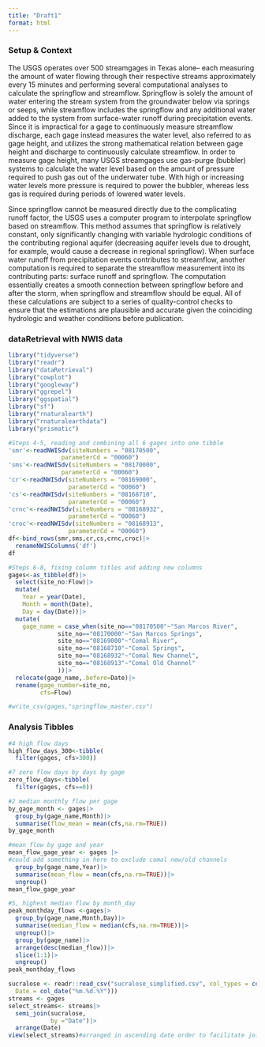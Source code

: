 ```yaml
---
title: "Draft1"
format: html
---
```


### Setup & Context

The USGS operates over 500 streamgages in Texas alone– each measuring the amount of water flowing through their respective streams approximately every 15 minutes and performing several computational analyses to calculate the springflow and streamflow. Springflow is solely the amount of water entering the stream system from the groundwater below via springs or seeps, while streamflow includes the springflow and any additional water added to the system from surface-water runoff during precipitation events. Since it is impractical for a gage to continuously measure streamflow discharge, each gage instead measures the water level, also referred to as gage height, and utilizes the strong mathematical relation between gage height and discharge to continuously calculate streamflow. In order to measure gage height, many USGS streamgages use gas-purge (bubbler) systems to calculate the water level based on the amount of pressure required to push gas out of the underwater tube. With high or increasing water levels more pressure is required to power the bubbler, whereas less gas is required during periods of lowered water levels.

Since springflow cannot be measured directly due to the complicating runoff factor, the USGS uses a computer program to interpolate springflow based on streamflow. This method assumes that springflow is relatively constant, only significantly changing with variable hydrologic conditions of the contributing regional aquifer (decreasing aquifer levels due to drought, for example, would cause a decrease in regional springflow). When surface water runoff from precipitation events contributes to streamflow, another computation is required to separate the streamflow measurement into its contributing parts: surface runoff and springflow. The computation essentially creates a smooth connection between springflow before and after the storm, when springflow and streamflow should be equal. All of these calculations are subject to a series of quality-control checks to ensure that the estimations are plausible and accurate given the coinciding hydrologic and weather conditions before publication.

### dataRetrieval with NWIS data

```r
library("tidyverse")
library("readr")
library("dataRetrieval")
library("cowplot")
library("googleway")
library("ggrepel")
library("ggspatial")
library("sf")
library("rnaturalearth")
library("rnaturalearthdata")
library("prismatic")
```

```r
#Steps 4-5, reading and combining all 6 gages into one tibble
'smr'<-readNWISdv(siteNumbers = "08170500",
               parameterCd = "00060")
'sms'<-readNWISdv(siteNumbers = "08170000",
               parameterCd = "00060")
'cr'<-readNWISdv(siteNumbers = "08169000",
                 parameterCd = "00060")
'cs'<-readNWISdv(siteNumbers = "08168710",
                 parameterCd = "00060")
'crnc'<-readNWISdv(siteNumbers = "08168932",
                 parameterCd = "00060")
'croc'<-readNWISdv(siteNumbers = "08168913",
                 parameterCd = "00060")
df<-bind_rows(smr,sms,cr,cs,crnc,croc)|>
  renameNWISColumns('df')
df
```

```r
#Steps 6-8, fixing column titles and adding new columns
gages<-as_tibble(df)|>
  select(site_no:Flow)|>
  mutate(
    Year = year(Date),
    Month = month(Date),
    Day = day(Date))|>
  mutate(
    gage_name = case_when(site_no=="08170500"~"San Marcos River",
              site_no=="08170000"~"San Marcos Springs",
              site_no=="08169000"~"Comal River",
              site_no=="08168710"~"Comal Springs",
              site_no=="08168932"~"Comal New Channel",
              site_no=="08168913"~"Comal Old Channel"
              ))|>
  relocate(gage_name,.before=Date)|>
  rename(gage_number=site_no,
         cfs=Flow)

#write_csv(gages,"springflow_master.csv")
```

### Analysis Tibbles

```r
#4 high flow days
high_flow_days_300<-tibble(
  filter(gages, cfs>300))
```

```r
#7 zero flow days by days by gage
zero_flow_days<-tibble(
  filter(gages, cfs==0))
```

```r
#2 median monthly flow per gage
by_gage_month <- gages|>
  group_by(gage_name,Month)|>
  summarise(flow_mean = mean(cfs,na.rm=TRUE))
by_gage_month
```

```r
#mean flow by gage and year
mean_flow_gage_year <- gages |>
#could add something in here to exclude comal new/old channels
  group_by(gage_name,Year)|>
  summarise(mean_flow = mean(cfs,na.rm=TRUE))|>
  ungroup()
mean_flow_gage_year
```

```r
#5, highest median flow by month_day
peak_monthday_flows <-gages|>
  group_by(gage_name,Month,Day)|>
  summarise(median_flow = median(cfs,na.rm=TRUE))|>
  ungroup()|>
  group_by(gage_name)|>
  arrange(desc(median_flow))|>
  slice(1:1)|>
  ungroup()
peak_monthday_flows
```

```r
sucralose <- readr::read_csv("sucralose_simplified.csv", col_types = cols(
  Date = col_date("%m.%d.%Y")))
streams <- gages
select_streams<- streams|>
  semi_join(sucralose,
            by ="Date")|>
  arrange(Date)
view(select_streams)#arranged in ascending date order to facilitate joining with sucralose data. will need to remove comal new/old channels and determine which cfs measurement to use at each site (average?)
```

```r

```
